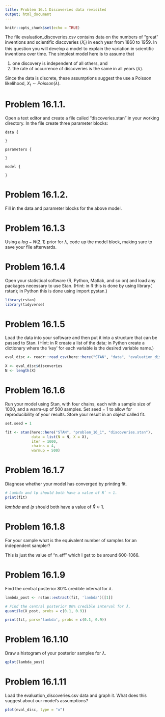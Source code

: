 ```yaml
---
title: Problem 16.1 Discoveries data revisited 
output: html_document
---
```


```r
knitr::opts_chunk$set(echo = TRUE)
```

The file evaluation_discoveries.csv contains data on the numbers of “great” inventions and
scientific discoveries ($X_t$) in each year from 1860 to 1959. In this question you will develop a
model to explain the variation in scientific inventions over time. The simplest model here is to
assume that 

1. one discovery is independent of all others, and 
2. the rate of occurrence of
discoveries is the same in all years ($\lambda$). 

Since the data is discrete, these assumptions suggest the
use a Poisson likelihood, $X_t ∼ Poisson(\lambda)$.

# Problem 16.1.1. 

Open a text editor and create a file called “discoveries.stan” in your working
directory. In the file create three parameter blocks:

```
data {

}

parameters {

}

model {

}
```

# Problem 16.1.2. 

Fill in the data and parameter blocks for the above model.

# Problem 16.1.3 

Using a $log-N( 2,1)$ prior for $\lambda$, code up the model block, making sure to save your file afterwards.

# Problem 16.1.4 

Open your statistical software (R, Python, Matlab, and so on) and load any packages necessary to use Stan. (Hint: in R this is done by using library( rstan); in Python this is done using import pystan.)

```r
library(rstan)
library(tidyverse)
```


# Problem 16.1.5 

Load the data into your software and then put it into a structure that can be passed to Stan. (Hint: in R create a list of the data; in Python create a dictionary where the ‘key’ for each variable is the desired variable name.)

```r
eval_disc <- readr::read_csv(here::here("STAN", "data", "evaluation_discoveries.csv"))

X <- eval_disc$discoveries
N <- length(X)
```


# Problem 16.1.6

Run your model using Stan, with four chains, each with a sample size of 1000, and a warm-up of 500 samples. Set seed = 1 to allow for reproducibility of your results. Store your result in an object called fit.

```r
set.seed = 1

fit <- stan(here::here("STAN", "problem_16_1", "discoveries.stan"), 
            data = list(N = N, X = X), 
            iter = 1000, 
            chains = 4, 
            warmup = 500)
```


# Problem 16.1.7 

Diagnose whether your model has converged by printing fit.

```r
# Lambda and lp should both have a value of Rˆ ≈ 1.
print(fit)
```


$lambda$ and $lp$ should both have a value of $\hat{R} \approx 1$.

# Problem 16.1.8 

For your sample what is the equivalent number of samples for an independent sampler?

This is just the value of “n_eff” which I get to be around 600-1066.

# Problem 16.1.9 

Find the central posterior 80% credible interval for $\lambda$.

```r
lambda_post <- rstan::extract(fit, 'lambda')[[1]]

# Find the central posterior 80% credible interval for λ.
quantile(X_post, probs = c(0.1, 0.9))

print(fit, pars='lambda', probs = c(0.1, 0.9))
```


# Problem 16.1.10 

Draw a histogram of your posterior samples for $\lambda$.

```r
qplot(lambda_post)
```


# Problem 16.1.11 

Load the evaluation_discoveries.csv data and graph it. What does this suggest about our model’s assumptions?

```r
plot(eval_disc, type = "o")
```


